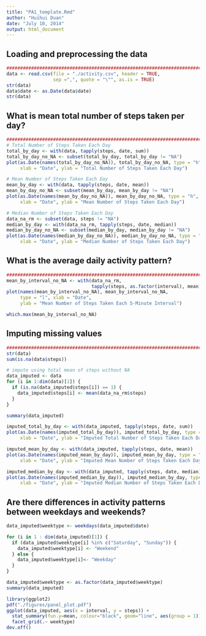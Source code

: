 ```yaml
---
title: "PA1_template.Rmd"
author: "Huihui Duan"
date: "July 10, 2014"
output: html_document
---
```


## Loading and preprocessing the data
```r
################################################################################
data <- read.csv(file = "./activity.csv", header = TRUE, 
                 sep =",", quote = "\"", as.is = TRUE)
str(data)
data$date <- as.Date(data$date)
str(data)
```

## What is mean total number of steps taken per day?
```r
################################################################################
# Total Number of Steps Taken Each Day
total_by_day <- with(data, tapply(steps, date, sum))
total_by_day_no_NA <- subset(total_by_day, total_by_day != "NA")
plot(as.Date(names(total_by_day_no_NA)), total_by_day_no_NA, type = "h", 
     xlab = "Date", ylab = "Total Number of Steps Taken Each Day")
```

```r
# Mean Number of Steps Taken Each Day
mean_by_day <- with(data, tapply(steps, date, mean))
mean_by_day_no_NA <- subset(mean_by_day, mean_by_day != "NA")
plot(as.Date(names(mean_by_day_no_NA)), mean_by_day_no_NA, type = "h", 
     xlab = "Date", ylab = "Mean Number of Steps Taken Each Day")
```

```r
# Median Number of Steps Taken Each Day
data_na_rm <- subset(data, steps != "NA")
median_by_day <- with(data_na_rm, tapply(steps, date, median))
median_by_day_no_NA <- subset(median_by_day, median_by_day != "NA")
plot(as.Date(names(median_by_day_no_NA)), median_by_day_no_NA, type = "h", 
     xlab = "Date", ylab = "Median Number of Steps Taken Each Day")
```

## What is the average daily activity pattern?
```r
################################################################################
mean_by_interval_no_NA <- with(data_na_rm, 
                               tapply(steps, as.factor(interval), mean))
plot(names(mean_by_interval_no_NA), mean_by_interval_no_NA, 
     type = "l", xlab = "Date", 
     ylab = "Mean Number of Steps Taken Each 5-Minute Interval")

which.max(mean_by_interval_no_NA)
```

## Imputing missing values
```r
################################################################################
str(data)
sum(is.na(data$steps))

# impute using total mean of steps without NA
data_imputed <- data
for (i in 1:dim(data)[1]) {
  if (is.na(data_imputed$steps[i]) == 1) {
    data_imputed$steps[i] <- mean(data_na_rm$steps)
  }
}

summary(data_imputed)

imputed_total_by_day <- with(data_imputed, tapply(steps, date, sum))
plot(as.Date(names(imputed_total_by_day)), imputed_total_by_day, type = "h", 
     xlab = "Date", ylab = "Imputed Total Number of Steps Taken Each Day")

imputed_mean_by_day <- with(data_imputed, tapply(steps, date, mean))
plot(as.Date(names(imputed_mean_by_day)), imputed_mean_by_day, type = "h", 
     xlab = "Date", ylab = "Imputed Mean Number of Steps Taken Each Day")

imputed_median_by_day <- with(data_imputed, tapply(steps, date, median))
plot(as.Date(names(imputed_median_by_day)), imputed_median_by_day, type = "h", 
     xlab = "Date", ylab = "Imputed Median Number of Steps Taken Each Day")
```


## Are there differences in activity patterns between weekdays and weekends?
```r
data_imputed$weektype <- weekdays(data_imputed$date)

for (i in 1 : dim(data_imputed)[1]) {
  if (data_imputed$weektype[i] %in% c("Saturday", "Sunday")) {
    data_imputed$weektype[i] <- "Weekend"
  } else {
    data_imputed$weektype[i]<- "Weekday"
  }
}

data_imputed$weektype <- as.factor(data_imputed$weektype)
summary(data_imputed)

library(ggplot2)
pdf("./figures/panel_plot.pdf")
ggplot(data_imputed, aes(x = interval, y = steps)) +
  stat_summary(fun.y=mean, colour="black", geom="line", aes(group = 1)) + 
  facet_grid(.~ weektype)
dev.off()  
```

